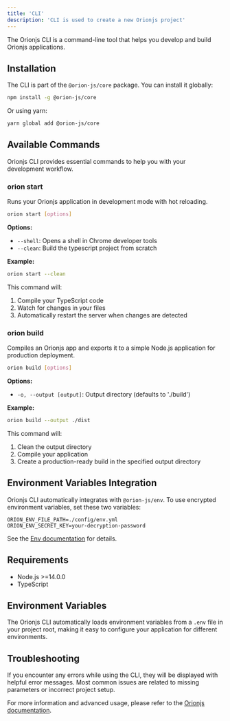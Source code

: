 ```yaml
---
title: 'CLI'
description: 'CLI is used to create a new Orionjs project'
---
```


The Orionjs CLI is a command-line tool that helps you develop and build Orionjs applications.

## Installation

The CLI is part of the `@orion-js/core` package. You can install it globally:

```bash
npm install -g @orion-js/core
```

Or using yarn:

```bash
yarn global add @orion-js/core
```

## Available Commands

Orionjs CLI provides essential commands to help you with your development workflow.

### orion start

Runs your Orionjs application in development mode with hot reloading.

```bash
orion start [options]
```

**Options:**

- `--shell`: Opens a shell in Chrome developer tools
- `--clean`: Build the typescript project from scratch

**Example:**

```bash
orion start --clean
```

This command will:
1. Compile your TypeScript code
2. Watch for changes in your files
3. Automatically restart the server when changes are detected

### orion build

Compiles an Orionjs app and exports it to a simple Node.js application for production deployment.

```bash
orion build [options]
```

**Options:**

- `-o, --output [output]`: Output directory (defaults to './build')

**Example:**

```bash
orion build --output ./dist
```

This command will:
1. Clean the output directory
2. Compile your application
3. Create a production-ready build in the specified output directory

## Environment Variables Integration

Orionjs CLI automatically integrates with `@orion-js/env`. To use encrypted environment variables, set these two variables:

```
ORION_ENV_FILE_PATH=./config/env.yml
ORION_ENV_SECRET_KEY=your-decryption-password
```

See the [Env documentation](/other-modules/env) for details.

## Requirements

- Node.js >=14.0.0
- TypeScript

## Environment Variables

The Orionjs CLI automatically loads environment variables from a `.env` file in your project root, making it easy to configure your application for different environments.

## Troubleshooting

If you encounter any errors while using the CLI, they will be displayed with helpful error messages. Most common issues are related to missing parameters or incorrect project setup.

For more information and advanced usage, please refer to the [Orionjs documentation](https://orionjs.com/docs).


